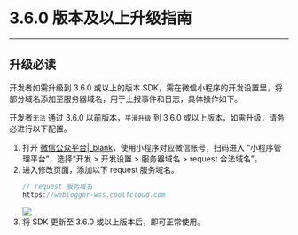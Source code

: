 # 3.6.0 版本及以上升级指南

- - -


## 升级必读

开发者如需升级到 3.6.0 或以上的版本 SDK，需在微信小程序的开发设置里，将部分域名添加至服务器域名，用于上报事件和日志，具体操作如下。

<div class="mk-warning">

开发者`无法` 通过 3.6.0 以前版本，`平滑升级` 到 3.6.0 或以上版本，如需升级，请务必进行以下配置。  
</div>


1. 打开 [微信公众平台\|_blank](https://mp.weixin.qq.com/?token=\&lang=zh_CN)，使用小程序对应微信账号，扫码进入 “小程序管理平台”，选择“开发 > 开发设置 > 服务器域名 > request 合法域名”。
2. 进入修改页面，添加以下 request 服务域名。
    ```javascript
    // request 服务域名
    https://weblogger-wss.coolfcloud.com
    ```
    <img src="/Pics/Express/wx_program/request_log.jpeg" />
3. 将 SDK 更新至 3.6.0 或以上版本后，即可正常使用。
